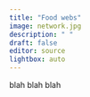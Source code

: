 ```yaml
---
title: "Food webs"
image: network.jpg
description: " "
draft: false
editor: source
lightbox: auto
---
```


blah blah blah